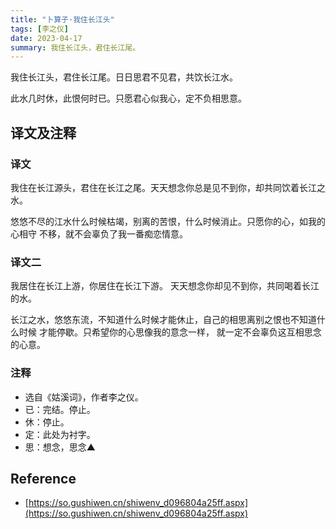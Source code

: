 ```yaml
---
title: "卜算子·我住长江头"
tags: [李之仪]
date: 2023-04-17
summary: 我住长江头，君住长江尾。
---
```


我住长江头，君住长江尾。日日思君不见君，共饮长江水。

此水几时休，此恨何时已。只愿君心似我心，定不负相思意。

## 译文及注释

### 译文

我住在长江源头，君住在长江之尾。天天想念你总是见不到你，却共同饮着长江之水。

悠悠不尽的江水什么时候枯竭，别离的苦恨，什么时候消止。只愿你的心，如我的心相守
不移，就不会辜负了我一番痴恋情意。

### 译文二

我居住在长江上游，你居住在长江下游。 天天想念你却见不到你，共同喝着长江的水。

长江之水，悠悠东流，不知道什么时候才能休止，自己的相思离别之恨也不知道什么时候
才能停歇。只希望你的心思像我的意念一样， 就一定不会辜负这互相思念的心意。

### 注释

- 选自《姑溪词》，作者李之仪。
- 已：完结。停止。
- 休：停止。
- 定：此处为衬字。
- 思：想念，思念▲

## Reference

- [https://so.gushiwen.cn/shiwenv_d096804a25ff.aspx](https://so.gushiwen.cn/shiwenv_d096804a25ff.aspx)